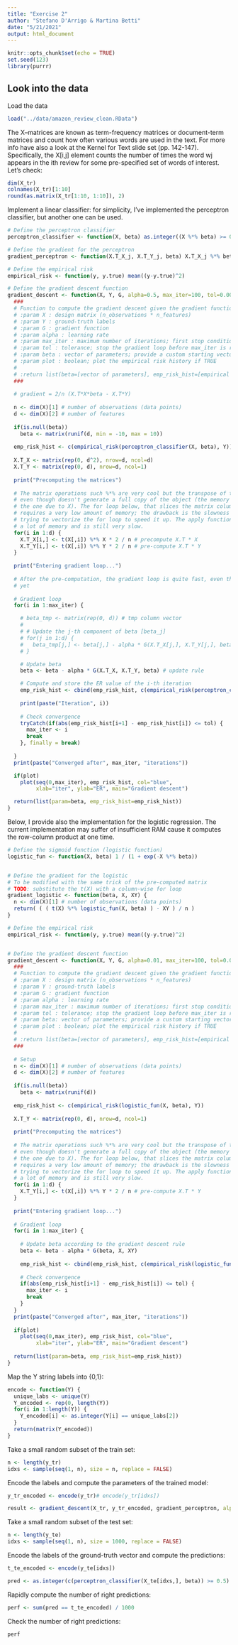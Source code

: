 ```yaml
---
title: "Exercise 2"
author: "Stefano D'Arrigo & Martina Betti"
date: "5/21/2021"
output: html_document
---
```


```r
knitr::opts_chunk$set(echo = TRUE)
set.seed(123)
library(purrr)
```

## Look into the data

Load the data

```r
load("../data/amazon_review_clean.RData")
```

The X–matrices are known as term-frequency matrices or document-term matrices and count how often various words are used in the text. For more info have also a look at the Kernel for Text slide set (pp. 142-147).
Specifically, the X[i,j] element counts the number of times the word wj appears in the ith review for some pre-specified set of words of interest. Let's check:

```r
dim(X_tr)
colnames(X_tr)[1:10]
round(as.matrix(X_tr[1:10, 1:10]), 2)
```


Implement a linear classifier: for simplicity, I've implemented the perceptron classifier, but another one can be used.

```r
# Define the perceptron classifier
perceptron_classifier <- function(X, beta) as.integer((X %*% beta) >= 0.5)

# Define the gradient for the perceptron
gradient_perceptron <- function(X.T_X_j, X.T_Y_j, beta) X.T_X_j %*% beta - X.T_Y_j 

# Define the empirical risk
empirical_risk <- function(y, y.true) mean((y-y.true)^2)

# Define the gradient descent function
gradient_descent <- function(X, Y, G, alpha=0.5, max_iter=100, tol=0.00001, beta=NULL, plot=FALSE) {
  ###
  # Function to compute the gradient descent given the gradient function G.
  # :param X : design matrix (n_observations * n_features)
  # :param Y : ground-truth labels
  # :param G : gradient function
  # :param alpha : learning rate
  # :param max_iter : maximum number of iterations; first stop condition
  # :param tol : tolerance; stop the gradient loop before max_iter is reached if the condition is met
  # :param beta : vector of parameters; provide a custom starting vector; otherwise, a random one is chosen
  # :param plot : boolean; plot the empirical risk history if TRUE 
  #
  # :return list(beta=[vector of parameters], emp_risk_hist=[empirical risk through the iterations]) 
  ###
  
  # gradient = 2/n (X.T*X*beta - X.T*Y)
  
  n <- dim(X)[1] # number of observations (data points)
  d <- dim(X)[2] # number of features
  
  if(is.null(beta))
    beta <- matrix(runif(d, min = -10, max = 10))
  
  emp_risk_hist <- c(empirical_risk(perceptron_classifier(X, beta), Y))
  
  X.T_X <- matrix(rep(0, d^2), nrow=d, ncol=d)
  X.T_Y <- matrix(rep(0, d), nrow=d, ncol=1)
  
  print("Precomputing the matrices")
  
  # The matrix operations such %*% are very cool but the transpose of the whole X overloads the memory,
  # even though doesn't generate a full copy of the object (the memory occupancy increasing is a bit less than
  # the one due to X). The for loop below, that slices the matrix column by column and then performs the operation
  # requires a very low amount of memory; the drawback is the slowness of the computation (about 9 minutes). I'm 
  # trying to vectorize the for loop to speed it up. The apply function (&Co) doesn't work, because uses quite
  # a lot of memory and is still very slow.
  for(i in 1:d) {
    X.T_X[i,] <- t(X[,i]) %*% X * 2 / n # precompute X.T * X
    X.T_Y[i,] <- t(X[,i]) %*% Y * 2 / n # pre-compute X.T * Y
  }
  
  print("Entering gradient loop...")  
  
  # After the pre-computation, the gradient loop is quite fast, even though the beta NA issue hasn't been fixed
  # yet
  
  # Gradient loop
  for(i in 1:max_iter) {

    # beta_tmp <- matrix(rep(0, d)) # tmp column vector
    # 
    # # Update the j-th component of beta [beta_j]
    # for(j in 1:d) {
    #   beta_tmp[j,] <- beta[j,] - alpha * G(X.T_X[j,], X.T_Y[j,], beta) # update rule
    # }

    # Update beta
    beta <- beta - alpha * G(X.T_X, X.T_Y, beta) # update rule

    # Compute and store the ER value of the i-th iteration
    emp_risk_hist <- cbind(emp_risk_hist, c(empirical_risk(perceptron_classifier(X, beta), Y)))
    
    print(paste("Iteration", i))
    
    # Check convergence
    tryCatch(if(abs(emp_risk_hist[i+1] - emp_risk_hist[i]) <= tol) {
      max_iter <- i
      break
    }, finally = break)
    
  }
  print(paste("Converged after", max_iter, "iterations"))

  if(plot)
    plot(seq(0,max_iter), emp_risk_hist, col="blue",
         xlab="iter", ylab="ER", main="Gradient descent")

  return(list(param=beta, emp_risk_hist=emp_risk_hist))
}

```


Below, I provide also the implementation for the logistic regression. The current implementation may suffer of insufficient RAM cause it computes the row-column product at one time.

```r
# Define the sigmoid function (logistic function)
logistic_fun <- function(X, beta) 1 / (1 + exp(-X %*% beta))


# Define the gradient for the logistic 
# To be modified with the same trick of the pre-computed matrix
# TODO: substitute the t(X) with a column-wise for loop 
gradient_logistic <- function(beta, X, XY) {
  n <- dim(X)[1] # number of observations (data points)
  return( ( ( t(X) %*% logistic_fun(X, beta) ) - XY ) / n )
}

# Define the empirical risk
empirical_risk <- function(y, y.true) mean((y-y.true)^2)


# Define the gradient descent function
gradient_descent <- function(X, Y, G, alpha=0.01, max_iter=100, tol=0.0001, beta=NULL, plot=FALSE) {
  ###
  # Function to compute the gradient descent given the gradient function G.
  # :param X : design matrix (n_observations * n_features)
  # :param Y : ground-truth labels
  # :param G : gradient function
  # :param alpha : learning rate
  # :param max_iter : maximum number of iterations; first stop condition
  # :param tol : tolerance; stop the gradient loop before max_iter is reached if the condition is met
  # :param beta: vector of parameters; provide a custom starting vector; otherwise, a random one is chosen
  # :param plot : boolean; plot the empirical risk history if TRUE 
  #
  # :return list(beta=[vector of parameters], emp_risk_hist=[empirical risk through the iterations])  
  ###
  
  # Setup
  n <- dim(X)[1] # number of observations (data points)
  d <- dim(X)[2] # number of features
  
  if(is.null(beta))
    beta <- matrix(runif(d))
  
  emp_risk_hist <- c(empirical_risk(logistic_fun(X, beta), Y))
  
  X.T_Y <- matrix(rep(0, d), nrow=d, ncol=1)
  
  print("Precomputing the matrices")
  
  # The matrix operations such %*% are very cool but the transpose of the whole X overloads the memory,
  # even though doesn't generate a full copy of the object (the memory occupancy increasing is a bit less than
  # the one due to X). The for loop below, that slices the matrix column by column and then performs the operation
  # requires a very low amount of memory; the drawback is the slowness of the computation (about 9 minutes). I'm 
  # trying to vectorize the for loop to speed it up. The apply function (&Co) doesn't work, because uses quite
  # a lot of memory and is still very slow.
  for(i in 1:d) {
    X.T_Y[i,] <- t(X[,i]) %*% Y * 2 / n # pre-compute X.T * Y
  }
  
  print("Entering gradient loop...")  
  
  # Gradient loop
  for(i in 1:max_iter) {
    
    # Update beta according to the gradient descent rule
    beta <- beta - alpha * G(beta, X, XY)
    
    emp_risk_hist <- cbind(emp_risk_hist, c(empirical_risk(logistic_fun(X, beta), Y)))
    
    # Check convergence 
    if(abs(emp_risk_hist[i+1] - emp_risk_hist[i]) <= tol) {
      max_iter <- i
      break
    }
  }
  print(paste("Converged after", max_iter, "iterations"))
  
  if(plot) 
    plot(seq(0,max_iter), emp_risk_hist, col="blue",
         xlab="iter", ylab="ER", main="Gradient descent")
  
  return(list(param=beta, emp_risk_hist=emp_risk_hist))
}
```

Map the Y string labels into \{0,1\}:

```r
encode <- function(Y) {
  unique_labs <- unique(Y)
  Y_encoded <- rep(0, length(Y))
  for(i in 1:length(Y)) {
    Y_encoded[i] <- as.integer(Y[i] == unique_labs[2])
  }
  return(matrix(Y_encoded))
}
```

Take a small random subset of the train set:

```r
n <- length(y_tr)
idxs <- sample(seq(1, n), size = n, replace = FALSE)
```

Encode the labels and compute the parameters of the trained model:

```r
y_tr_encoded <- encode(y_tr)# encode(y_tr[idxs])

result <- gradient_descent(X_tr, y_tr_encoded, gradient_perceptron, alpha=0.3, max_iter=200, plot=TRUE)
```

Take a small random subset of the test set:

```r
n <- length(y_te)
idxs <- sample(seq(1, n), size = 1000, replace = FALSE)
```

Encode the labels of the ground-truth vector and compute the predictions:

```r
t_te_encoded <- encode(y_te[idxs])

pred <- as.integer(c(perceptron_classifier(X_te[idxs,], beta)) >= 0.5)
```

Rapidly compute the number of right predictions:

```r
perf <- sum(pred == t_te_encoded) / 1000
```

Check the number of right predictions:

```r
perf
```

